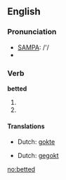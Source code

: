 ==English==

===Pronunciation===
* [[w:SAMPA|SAMPA]]: /'/
* {{IPA|/'bεtət/}}

===Verb===
'''betted'''

#{{simple past of|[[bet]]}}
#{{past participle of|[[bet]]}}

====Translations====
{{trans-top|simple past of bet}}
* Dutch: [[gokte]]
{{trans-mid}}
{{trans-bottom}}

{{trans-top|past participle of bet}}
* Dutch: [[gegokt]]
{{trans-mid}}
{{trans-bottom}}

[[no:betted]]
